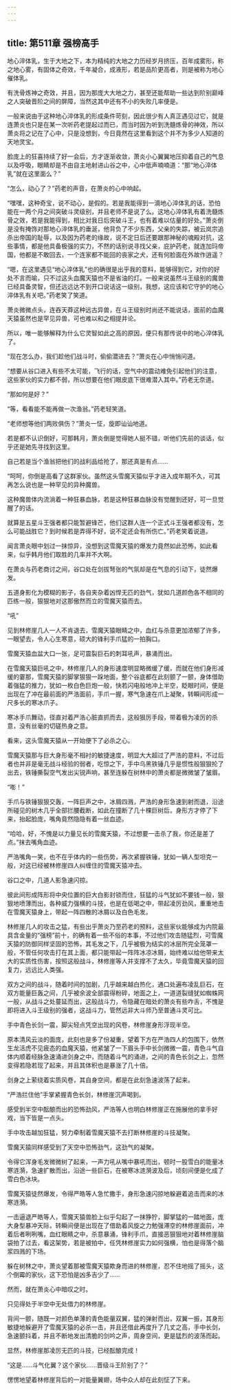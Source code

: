 ```yaml
---
---
---
```

title: 第511章 强榜高手
---



地心淬体乳，生于大地之下，本为精纯的大地之力历经岁月挤压，百年成雾形，称之地心雾，有固体之奇效，千年凝合，成液形，若是品阶更高者，则是被称为地心催体乳。

有洗骨炼神之奇效，并且，因为那庞大大地之力，甚至还能帮助一些达到阶别巅峰之人突破晋阶之间的屏障，当然这其中还有不小的失败几率便是。

一般来说由于这种地心淬体乳的形成条件苛刻，因此很少有人真正遇见过它，就是连萧炎也只是在某一次听药老提起过而已，而当时因为听到洗髓炼骨的神效，所以萧炎将之记在了心中，只是没想到，今日竟然在这里看到这个并不为多少人知道的天地灵宝。

脸庞上的狂喜持续了好一会后，方才逐渐收敛，萧炎小心翼翼地压抑着自己的气息以及呼吸，眼睛却是不由自主地射进山谷之中，心中低声喃喃道：“那“地心淬体乳”就在这里面么？”

“怎么，动心了？”药老的声音，在萧炎的心中响起。

“嘿嘿，这种奇宝，说不动心，是假的。若是我能得到一滴地心淬体乳的话，恐怕能在一两个月之间突破斗灵级别，并且老师不是说了么。这地心淬体乳有着洗髓炼骨之效，若是我能得到，相比对我日后突破斗王，也有着难以估量的好处。”萧炎倒是没有掩饰对那地心淬体乳的垂涎，他背负了不少东西，父亲的失踪，被云岚宗追杀出帝国的耻辱，以及因为药老的缘故，说不定日后还要跟那神秘的魂殿对抗，这些事情，都是他具备极强的实力，不然的话别说寻找父亲，庇护药老，就连加玛帝国，他都是不敢回去，一个连家都不能回的丧家之犬，还有何脸面在外故作逍遥？

“嗯，在这里遇见“地心淬体乳”也的确很是出乎我的意料，能够得到它，对你的好处不言而喻，只不过这头血魔天猿也不是省油的灯。一般来说虽然斗王级别的魔兽已经具备灵智，但还远远达不到开口说话这一级别，我想，这应该和它守护的地心淬体乳有关吧。”药老笑了笑道。

萧炎微微点头，连吞天莽这种远古异兽，在斗王级别时尚还不能说话，面前的血魔天猿虽然也是罕见异兽，可也难以和之相提并论。

所以，唯一能够解释为什么它灵智如此之高的原因，便只有那传说中的地心淬体乳了。

“现在怎么办，我们趁他们战斗时，偷偷潜进去？”萧炎在心中悄悄问道。

“想要从谷口进入有些不太可能，飞行的话，空气中的震动难免引起他们的注意，这些家伙的实力都不弱，所以想要在他们眼皮底下很难潜入其中。”药老无奈道。

“那如何是好？”

“等，看看能不能再做一次渔翁。”药老轻笑道。

“老师想等他们两败俱伤？”萧炎一怔，旋即讪讪地道。

若是都不认识倒好，可那韩月，萧炎倒是觉得她人挺不错，听他们先前的谈话，似乎还是她先寻找到这里。

自己若是当个渔翁把他们的战利品给抢了，那还真是有点……

“呵呵，你倒是高看了这群家伙。虽然这头雪魔天猿似乎才进入成年期不久，可其再怎么说也是一种罕见的异种魔兽。

这种魔兽体内流淌着一种狂暴血脉，若是这种狂暴血脉没有觉醒到还好，可一旦觉醒了的话。

就算是五星斗王强者都只能暂避锋芒，他们这群人连一个正式斗王强者都没有，怎么可能战胜它？到时候若是弄得不好，说不定还会有所伤亡。”药老笑着说道。

闻言萧炎眼中划过一抹惊异，没想到这雪魔天猿的爆发力竟然如此恐怖，如此看来，似乎韩月他们取胜的几率并不大啊。

在萧炎与药老商讨之间，谷口处在剑拔弩张的气氛却是在气息的引动下，徒然爆发。

五道身影化为模糊的影子，各自夹杂着凶悍无匹的劲气，犹如几道颜色各不相同的匹练一般，狠狠地对这那傲然而立的雪魔天猿而去。

“吼”

见到林修崖几人一人不肯退去，雪魔天猿眼睛之中，血红与杀意更加浓郁了许多，一眼望去，令人心生寒意，硕大的锋利手爪猛的一拍胸口。

雪魔天猿血盆大口一张，足可震裂巨石的刺耳吼声，暴涌而出。

在雪魔天猿巨吼之中，林修崖几人的身形速度明显略微缓了缓，而就在他们身形减缓的霎那，雪魔天猿的脚掌狠狠一跺地面，整个谷底都在此刻颤了一颤，身体借助着强猛的推力，犹如一枚白色巨炮一般，快若闪电般地冲上半空，眨眼时间，便是出现在了冲在最前面的严浩面前，手爪一握，寒气急速在爪上凝聚，转瞬间形成一尺多长的寒冰爪子。

寒冰手爪舞动，径直对着严浩心脏直抓而去，这般狠厉手段，带着极为凌厉的杀意，没有丝毫的切磋热身之意。

看来，这头雪魔天猿从一开始便下了必杀之心。

雪魔天猿那与巨大身形毫不相衬的敏捷速度，明显大大超过了严浩的意料，不过后者也并非是毫无战斗经验的弱者，吃惊之下，手中乌黑铁锤几乎是惯性般狠狠抡了出去，铁锤撕裂空气发出尖锐声响，甚至连躲在树林中的萧炎都是微微皱了皱眉。

“嘭！”

手爪与铁锤狠狠交轰，一阵巨声之中，冰屑四溅，严浩的身形急速到射而退，沿途所碰见的树木几乎全部拦腰截断，如此在撞断了几十棵巨树后，身形方才停了下来，抬起脸庞，嘴角竟然隐隐有着一丝血迹。

“哈哈，好，不愧是以力量见长的雪魔天猿，不过想要一击杀了我，你还是差了点。”抹去嘴角血迹。

严浩嘴角一笑，也不在乎体内的一些伤势，再次紧握铁锤，犹如一辆人型坦克一般，对这已经被林修崖四人纠缠住的雪魔天猿冲去。

谷口之中，几道人影急速闪掠。

彼此间形成阵形将中央位置的巨大白影封锁而住，狂猛的斗气犹如不要钱一般，狠狠地喷薄而出，各种威力强横的斗技，也是在低喝之中，带起凌厉劲风，重重地击在雪魔天猿身上，带起一阵四散的冰屑以及白色毛发。

林修崖几人的攻击之猛，有些出乎萧炎乃至药老的预料，这些家伙能够成为内院最具含金量的“强榜”前十，的确有着一些不俗的本事，不过他们攻击随猛烈，可雪魔天猿的防御同样坚固的恐怖，其毛发之下，几乎被极为结实的冰层所完全笼罩一般，不管任何攻击打在其上面，都只能带起一阵阵冰凉冰屑，始终难以给他带来太大的实质性伤害，按照这般战斗，林修崖等人并支撑不了太久，毕竟雪魔天猿的回复力，远远比人类强。

双方之间的战斗，随着时间的加剧，几乎越来越白热化，通口处遍布凌乱巨石，在双方能量巨轰之间，几乎被余波全部震得粉碎，地面之上，一道道裂缝犹如蜘蛛网一般，从战斗之处蔓延而出，这般战斗力，令隐藏在暗处的萧炎有些咋舌，不愧是即将进入斗王级别的强者，这战斗力，管然远非大斗师乃至普通斗灵可比。

手中青色长剑一震，脚尖轻点凭空出现的风卷，林修崖身形浮现半空。

原本清风云淡的面庞，此刻也是多了份凝重，望着下方在严浩四人的包围下，依然生龙活虎不见疲态的血魔天猿，他紧皱了一下眉头手中长剑微微一震，青色斗气自体内顺着经脉急速涌进剑身之中，而随着斗气的涌进，之间的青色长剑之上，忽然变得若隐若现了起来，并且其体积也是暴涨了几十倍。

剑身之上萦绕着实质风卷，其自身空间，都是在此刻急速波荡了起来。

“严浩拦住他”手掌紧握青色长剑，林修崖沉声喝到。

感受到半空中酝酿而出的恐怖劲风，严浩等人也明白林修崖正在施展他的拿手好戏，当下皆是一点头。

手中攻击越加狂猛，努力牵制着雪魔天猿不去打断林修崖的斗技凝聚。

雪魔天猿同样感受到了天空中恐怖劲气，这劲气的凝聚。

令得它浑身毛发微微树了起来，一声力吼从嘴中暴吼而出，顿时一股雪白的能量冰寒涟漪，急速扩散而出，沿途一些巨石，在被寒冰涟漪波及后，顷刻间便是化成了雪白色冰块。

雪魔天猿徒然爆发，令得严皓等人急忙撒手，身形急速闪掠地躲避着追击而来的冰寒涟漪。

一击逼退严皓等人，雪魔天猿兽脸上似乎勾起了一抹狰狞，脚掌猛的一踏地面，庞大身型暴冲天际，转瞬间便是出现在了借助着风旋之力勉强滞空的林修崖面前，冲着后者咧咧嘴，血红眼睛之中，杀意暴涌，锋利手爪，直接恶狠狠地对着林修崖脑袋拍了过去，看这架势，若是被拍中，任凭林修崖实力如何强横，怕也是得落个脑浆四溅的下场。

躲在树林之中，萧炎望着那被雪魔天猿欺身而进的林修崖，忍不住地摇了摇头，这个倒霉的家伙，这下恐怕是凶多吉少了……

然而，就在萧炎心中暗叹之时。

只见得处于半空中无处借力的林修崖。

背间一颤，随既一对颜色单薄的青色能量双翼，猛的弹射而出，双翼一振，其身形敏捷地躲避开了雪魔天猿的必杀一击，并且还借此再度升了几丈之高，手中长剑，急速颤抖着，并且不断地发出清脆的剑吟之声，周身空间，更是猛烈的波荡而起。

显然，林修崖那凌厉无匹的斗技，已经酝酿完成！

“这是……斗气化翼？这个家伙……晋级斗王阶别了？”

愣愣地望着林修崖背后的一对能量翼翅，场中众人却在此刻怔了下来。